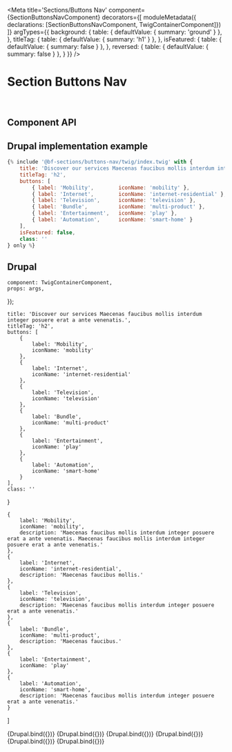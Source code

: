 

<Meta
    title='Sections/Buttons Nav'
    component={SectionButtonsNavComponent}
    decorators={[
        moduleMetadata({ declarations: [SectionButtonsNavComponent, TwigContainerComponent]})
    ]}
    argTypes={{
        background: {
            table: { defaultValue: { summary: 'ground' } },
        },
        titleTag: {
            table: { defaultValue: { summary: 'h1' } },
        },
        isFeatured: {
            table: { defaultValue: { summary: false } },
        },
        reversed: {
            table: { defaultValue: { summary: false } },
        }
    }}
/>


# Section Buttons Nav

<br/>


## Component API

<ArgsTable of={SectionButtonsNavComponent} />


## Drupal implementation example

```jsx
{% include '@bf-sections/buttons-nav/twig/index.twig' with {
    title: 'Discover our services Maecenas faucibus mollis interdum integer posuere erat a ante venenatis.',
    titleTag: 'h2',
    buttons: [
        { label: 'Mobility',        iconName: 'mobility' },
        { label: 'Internet',        iconName: 'internet-residential' },
        { label: 'Television',      iconName: 'television' },
        { label: 'Bundle',          iconName: 'multi-product' },
        { label: 'Entertainment',   iconName: 'play' },
        { label: 'Automation',      iconName: 'smart-home' }
    ],
    isFeatured: false,
    class: ''
} only %}
```


## Drupal

    component: TwigContainerComponent,
    props: args,
});

    title: 'Discover our services Maecenas faucibus mollis interdum integer posuere erat a ante venenatis.',
    titleTag: 'h2',
    buttons: [
        {
            label: 'Mobility',
            iconName: 'mobility'
        },
        {
            label: 'Internet',
            iconName: 'internet-residential'
        },
        {
            label: 'Television',
            iconName: 'television'
        },
        {
            label: 'Bundle',
            iconName: 'multi-product'
        },
        {
            label: 'Entertainment',
            iconName: 'play'
        },
        {
            label: 'Automation',
            iconName: 'smart-home'
        }
    ],
    class: ''
}

    {
        label: 'Mobility',
        iconName: 'mobility',
        description: 'Maecenas faucibus mollis interdum integer posuere erat a ante venenatis. Maecenas faucibus mollis interdum integer posuere erat a ante venenatis.'
    },
    {
        label: 'Internet',
        iconName: 'internet-residential',
        description: 'Maecenas faucibus mollis.'
    },
    {
        label: 'Television',
        iconName: 'television',
        description: 'Maecenas faucibus mollis interdum integer posuere erat a ante venenatis.'
    },
    {
        label: 'Bundle',
        iconName: 'multi-product',
        description: 'Maecenas faucibus.'
    },
    {
        label: 'Entertainment',
        iconName: 'play'
    },
    {
        label: 'Automation',
        iconName: 'smart-home',
        description: 'Maecenas faucibus mollis interdum integer posuere erat a ante venenatis.'
    }
]

<Canvas withSource='none'>
    <Story
        name='Drupal'
        args={{
            elementPath: 'sections/buttons-nav/_doc/template.drupal',
            ...commonProps
        }}
    >
        {Drupal.bind({})}
    </Story>
</Canvas>

<Canvas withSource='none'>
    <Story
        name='Drupal - With description'
        args={{
            elementPath: 'sections/buttons-nav/_doc/template.drupal',
            ...commonProps,
            buttons: commonButtonPropsWithDescription
        }}
    >
        {Drupal.bind({})}
    </Story>
</Canvas>

<Canvas withSource='none'>
    <Story
        name='Drupal - With isFeatured'
        args={{
            elementPath: 'sections/buttons-nav/_doc/template.drupal',
            ...commonProps,
            buttons: commonButtonPropsWithDescription,
            isFeatured: true
        }}
    >
        {Drupal.bind({})}
    </Story>
</Canvas>

<Canvas withSource='none'>
    <Story
        name='Drupal - With isFeatured and 4 buttons'
        args={{
            elementPath: 'sections/buttons-nav/_doc/template.drupal',
            ...commonProps,
            buttons: commonButtonPropsWithDescription.slice(0, 4),
            isFeatured: true
        }}
    >
        {Drupal.bind({})}
    </Story>
</Canvas>

<Canvas withSource='none'>
    <Story
        name='Drupal - With isFeatured and 2 buttons'
        args={{
            elementPath: 'sections/buttons-nav/_doc/template.drupal',
            ...commonProps,
            buttons: commonButtonPropsWithDescription.slice(0, 2),
            isFeatured: true
        }}
    >
        {Drupal.bind({})}
    </Story>
</Canvas>

<Canvas withSource='none'>
    <Story
        name='Drupal - With rightSection'
        args={{
            elementPath: 'sections/buttons-nav/_doc/template.drupal',
            ...commonProps,
            rightSection: {
                title: 'Videotron, an integral part of Quebecers’ daily lives',
                description: 'Partner of your connected life, Videotron offers you state-of-the-art communication and entertainment solutions, as well as a unique customer experience.',
                link: {
                    label: 'Why choose videotron?',
                    href: 'https://videotron.com/en/why-choose-videotron'
                }
            },
            class: 'mb-6'
        }}
    >
        {Drupal.bind({})}
    </Story>
</Canvas>